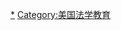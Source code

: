 {{sidebar
| name         = 美国法学教育
| wraplinks    = true
| title        = [[美国法学教育]]
| image        = [[File:Law School Oral Arguments.jpg|200px]]
| contentclass = plainlist

| heading1 = 阶段
| content1 =
*[[法学预科教育]]
*[[美国的法学院]]
*[[实习训练]]
*[[法律诊所]]
*[[法律博士]]
*[[法学硕士]]
*[[司法学博士]]

| heading2 = 考试
| content2 =
*[[法学院入学考试|LSAT]]
*[[美国的司法考试]]
*[[法學持續教育]]

| heading3 = 组织
| content3 =
*[[LSAC]]
*[[美国律师协会]]
*[[法律实践研究协会]]

}}<noinclude>
[[Category:美国法学院|*]]
</noinclude>
[[Category:美国法学教育]]